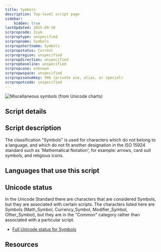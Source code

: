 ```yaml
---
title: Symbols
description: Top-level script page
sidebar:
    hidden: true
lastUpdated: 2025-09-10
scrpropcode: Zsym
scrproptype: unspecified
scrpropname: Symbols
scrpropshortname: Symbols
scrpropstatus: Current
scrpropregion: unspecified
scrpropdirection: unspecified
scrpropbaseline: unspecified
scrpropcase: unknown
scrpropwspace: unspecified
scrpropisonumkey: 996 (private use, alias, or special)
scrpropotcode: unspecified
---
```



![](../images/zsym-sample.jpg "Miscellaneous symbols (from Unicode charts)")

## Script details

<ScriptDetails />

## Script description

The classification "Symbols" is used for characters which do not belong to a language, and which do not fit another designation in the ISO 15924 standard such as 'Mathematical Notation', for example: arrows, card suit symbols, and religious icons.

## Languages that use this script

<WsList script='Zsym' wsMax='5' />

## Unicode status

In the Unicode Standard there are characters that are considered Symbols, but they are associated with certain scripts. The characters listed here are Symbols (Math_Symbol, Currency_Symbol, Modifier_Symbol, Other_Symbol), but they are in the "Common" category rather than associated with a particular script.

- [Full Unicode status for Symbols](/scrlang/unicode/zsym-unicode)



## Resources

<ScriptResources detailSummary='seemore' />

